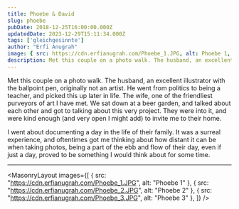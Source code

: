 ```yaml
---
title: Phoebe & David
slug: phoebe
pubDate: 2018-12-25T16:00:00.000Z
updatedDate: 2023-12-29T15:11:34.000Z
tags: ['gleichgesinnte']
author: "Erfi Anugrah"
image: { src: https://cdn.erfianugrah.com/Phoebe_1.JPG, alt: Phoebe 1, positionx: 45%, positiony: 30% }
description: Met this couple on a photo walk. The husband, an excellent illustrator with the ballpoint pen, originally not an artist. He went from politics to being a teacher, and picked this up later in life. The wife, one of the friendliest purveyors of art I have met. We sat down at a beer garden, and talked about each other and got to talking about this very project. They were into it, and were kind enough (and very open I might add) to invite me to their home.
---
```


Met this couple on a photo walk. The husband, an excellent illustrator with the ballpoint pen, originally not an artist. He went from politics to being a teacher, and picked this up later in life. The wife, one of the friendliest purveyors of art I have met. We sat down at a beer garden, and talked about each other and got to talking about this very project. They were into it, and were kind enough (and very open I might add) to invite me to their home.

I went about documenting a day in the life of their family. It was a surreal experience, and oftentimes got me thinking about how distant it can be when taking photos, being a part of the ebb and flow of their day, even if just a day, proved to be something I would think about for some time.

---

<MasonryLayout images={[
    { src: "https://cdn.erfianugrah.com/Phoebe_1.JPG", alt: "Phoebe 1" },
    { src: "https://cdn.erfianugrah.com/Phoebe_2.JPG", alt: "Phoebe 2" },
    { src: "https://cdn.erfianugrah.com/Phoebe_3.JPG", alt: "Phoebe 3" },
]} />
